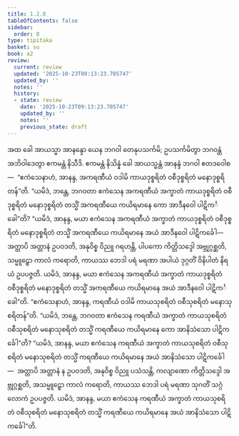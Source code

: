 ```yaml
---
title: 1.2.8
tableOfContents: false
sidebar:
  order: 8
type: tipitaka
basket: su
book: a2
review:
  current: review
  updated: '2025-10-23T09:13:23.705747'
  updated_by: ''
  notes: ''
  history:
  - state: review
    date: '2025-10-23T09:13:23.705747'
    updated_by: ''
    notes: ''
    previous_state: draft
---
```



<ReviewStatus review={frontmatter.review} showDetails={true} />

<HypothesisAnnotation frontmatter={frontmatter} />

<DynamicBreadcrumb />

<Division number="18" book="a2" e="ch" v="15" p="59">

<Paragraph number="47" book="a2">
အထ ခေါ အာယသ္မာ အာနန္ဒော ယေန ဘဂဝါ တေနုပသင်္ကမိ; ဥပသင်္ကမိတွာ ဘဂဝန္တံ အဘိဝါဒေတွာ ဧကမန္တံ နိသီဒိ. ဧကမန္တံ နိသိန္နံ ခေါ အာယသ္မန္တံ အာနန္ဒံ ဘဂဝါ ဧတဒဝေါစ—  “ဧကံသေနာဟံ, အာနန္ဒ, အကရဏီယံ ဝဒါမိ ကာယဒုစ္စရိတံ ဝစီဒုစ္စရိတံ မနောဒုစ္စရိတန်”တိ. “ယမိဒံ, ဘန္တေ, ဘဂဝတာ ဧကံသေန အကရဏီယံ အက္ခာတံ ကာယဒုစ္စရိတံ ဝစီဒုစ္စရိတံ မနောဒုစ္စရိတံ တသ္မိံ အကရဏီယေ ကယိရမာနေ ကော အာဒီနဝေါ ပါဋိကင်္ခေါ”တိ? “ယမိဒံ, အာနန္ဒ, မယာ ဧကံသေန အကရဏီယံ အက္ခာတံ ကာယဒုစ္စရိတံ ဝစီဒုစ္စရိတံ မနောဒုစ္စရိတံ တသ္မိံ အကရဏီယေ ကယိရမာနေ အယံ အာဒီနဝေါ ပါဋိကင်္ခေါ—  အတ္တာပိ အတ္တာနံ ဥပဝဒတိ, အနုဝိစ္စ ဝိညူ ဂရဟန္တိ, ပါပကော ကိတ္တိသဒ္ဒေါ အဗ္ဘုဂ္ဂစ္ဆတိ, သမ္မူဠှော ကာလံ ကရောတိ, ကာယဿ ဘေဒါ ပရံ မရဏာ အပါယံ ဒုဂ္ဂတိံ ဝိနိပါတံ နိရယံ ဥပပဇ္ဇတိ. ယမိဒံ, အာနန္ဒ, မယာ ဧကံသေန အကရဏီယံ အက္ခာတံ ကာယဒုစ္စရိတံ ဝစီဒုစ္စရိတံ မနောဒုစ္စရိတံ တသ္မိံ အကရဏီယေ ကယိရမာနေ အယံ အာဒီနဝေါ ပါဋိကင်္ခေါ”တိ.
</Paragraph>

<Paragraph number="48" book="a2">
“ဧကံသေနာဟံ, အာနန္ဒ, ကရဏီယံ ဝဒါမိ ကာယသုစရိတံ ဝစီသုစရိတံ မနောသုစရိတန်”တိ. “ယမိဒံ, ဘန္တေ, ဘဂဝတာ ဧကံသေန ကရဏီယံ အက္ခာတံ ကာယသုစရိတံ ဝစီသုစရိတံ မနောသုစရိတံ တသ္မိံ ကရဏီယေ ကယိရမာနေ ကော အာနိသံသော ပါဋိကင်္ခေါ”တိ? “ယမိဒံ, အာနန္ဒ, မယာ ဧကံသေန ကရဏီယံ အက္ခာတံ ကာယသုစရိတံ ဝစီသုစရိတံ မနောသုစရိတံ တသ္မိံ ကရဏီယေ ကယိရမာနေ အယံ အာနိသံသော ပါဋိကင်္ခေါ—  အတ္တာပိ အတ္တာနံ န ဥပဝဒတိ, အနုဝိစ္စ ဝိညူ ပသံသန္တိ, ကလျာဏော ကိတ္တိသဒ္ဒေါ အဗ္ဘုဂ္ဂစ္ဆတိ, အသမ္မူဠှော ကာလံ ကရောတိ, ကာယဿ ဘေဒါ ပရံ မရဏာ သုဂတိံ သဂ္ဂံ လောကံ ဥပပဇ္ဇတိ. ယမိဒံ, အာနန္ဒ, မယာ ဧကံသေန ကရဏီယံ အက္ခာတံ ကာယသုစရိတံ ဝစီသုစရိတံ မနောသုစရိတံ တသ္မိံ ကရဏီယေ ကယိရမာနေ အယံ အာနိသံသော ပါဋိကင်္ခေါ”တိ.
</Paragraph>
</Division>